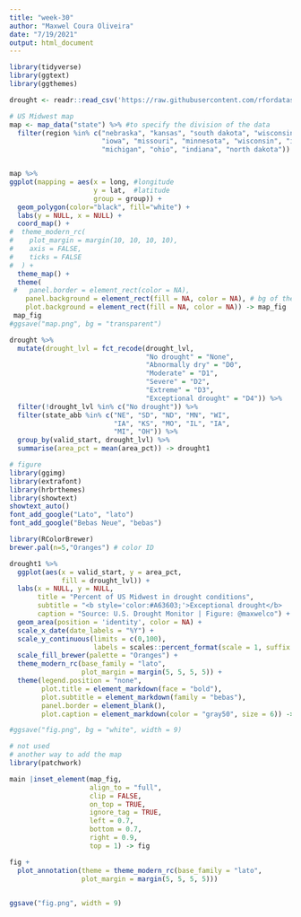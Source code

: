 ```yaml
---
title: "week-30"
author: "Maxwel Coura Oliveira"
date: "7/19/2021"
output: html_document
---
```


```r
library(tidyverse)
library(ggtext)
library(ggthemes)
```


```r
drought <- readr::read_csv('https://raw.githubusercontent.com/rfordatascience/tidytuesday/master/data/2021/2021-07-20/drought.csv')
```


```r
# US Midwest map
map <- map_data("state") %>% #to specify the division of the data
  filter(region %in% c("nebraska", "kansas", "south dakota", "wisconsin",
                       "iowa", "missouri", "minnesota", "wisconsin", "illinois",
                       "michigan", "ohio", "indiana", "north dakota"))


map %>% 
ggplot(mapping = aes(x = long, #longitude
                     y = lat,  #latitude
                     group = group)) +
  geom_polygon(color="black", fill="white") +
  labs(y = NULL, x = NULL) +
  coord_map() +
#  theme_modern_rc(
#    plot_margin = margin(10, 10, 10, 10),
#    axis = FALSE,
#    ticks = FALSE
#  ) +
  theme_map() +
  theme(
 #   panel.border = element_rect(color = NA),
    panel.background = element_rect(fill = NA, color = NA), # bg of the panel
    plot.background = element_rect(fill = NA, color = NA)) -> map_fig
 map_fig
#ggsave("map.png", bg = "transparent")
```




```r
drought %>% 
  mutate(drought_lvl = fct_recode(drought_lvl,
                                  "No drought" = "None",  
                                  "Abnormally dry" = "D0",
                                  "Moderate" = "D1",
                                  "Severe" = "D2", 
                                  "Extreme" = "D3",
                                  "Exceptional drought" = "D4")) %>% 
  filter(!drought_lvl %in% c("No drought")) %>% 
  filter(state_abb %in% c("NE", "SD", "ND", "MN", "WI", 
                          "IA", "KS", "MO", "IL", "IA",
                          "MI", "OH")) %>% 
  group_by(valid_start, drought_lvl) %>% 
  summarise(area_pct = mean(area_pct)) -> drought1
```

```r
# figure
library(ggimg)
library(extrafont)
library(hrbrthemes)
library(showtext)
showtext_auto()
font_add_google("Lato", "lato") 
font_add_google("Bebas Neue", "bebas") 

library(RColorBrewer)
brewer.pal(n=5,"Oranges") # color ID
```




```r
drought1 %>% 
  ggplot(aes(x = valid_start, y = area_pct, 
             fill = drought_lvl)) +
  labs(x = NULL, y = NULL,
       title = "Percent of US Midwest in drought conditions",
       subtitle = "<b style='color:#A63603;'>Exceptional drought</b>     <b style='color:#E6550D;'>Extreme</b>     <b style='color:#FD8D3C;'>Severe</b>     <b style='color:#FDBE85;'>Moderate</b>     <b style='color:#FEEDDE;'>Abnormally dry</b>",
       caption = "Source: U.S. Drought Monitor | Figure: @maxwelco") +
  geom_area(position = 'identity', color = NA) +
  scale_x_date(date_labels = "%Y") +
  scale_y_continuous(limits = c(0,100), 
                     labels = scales::percent_format(scale = 1, suffix = "%")) +
  scale_fill_brewer(palette = "Oranges") +
  theme_modern_rc(base_family = "lato",
                  plot_margin = margin(5, 5, 5, 5)) +
  theme(legend.position = "none",
        plot.title = element_markdown(face = "bold"),
        plot.subtitle = element_markdown(family = "bebas"),
        panel.border = element_blank(),
        plot.caption = element_markdown(color = "gray50", size = 6)) -> main

#ggsave("fig.png", bg = "white", width = 9)
```


```r
# not used
# another way to add the map
library(patchwork)

main |inset_element(map_fig,
                    align_to = "full",
                    clip = FALSE,
                    on_top = TRUE,
                    ignore_tag = TRUE,
                    left = 0.7, 
                    bottom = 0.7, 
                    right = 0.9, 
                    top = 1) -> fig

fig +
  plot_annotation(theme = theme_modern_rc(base_family = "lato",
                  plot_margin = margin(5, 5, 5, 5)))
  

ggsave("fig.png", width = 9)
```


